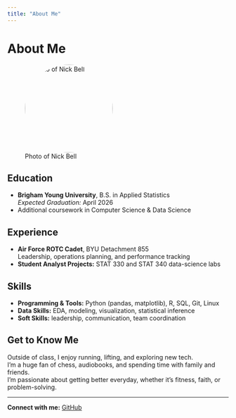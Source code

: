 ```yaml
---
title: "About Me"
---
```


# About Me

![Photo of Nick Bell](images/nickbell.jpg){width=200px style="border-radius:50%;"}

## Education
- **Brigham Young University**, B.S. in Applied Statistics  
  *Expected Graduation:* April 2026  
- Additional coursework in Computer Science & Data Science

## Experience
- **Air Force ROTC Cadet**, BYU Detachment 855  
  Leadership, operations planning, and performance tracking  
- **Student Analyst Projects:** STAT 330 and STAT 340 data-science labs  

## Skills
- **Programming & Tools:** Python (pandas, matplotlib), R, SQL, Git, Linux  
- **Data Skills:** EDA, modeling, visualization, statistical inference  
- **Soft Skills:** leadership, communication, team coordination  

## Get to Know Me
Outside of class, I enjoy running, lifting, and exploring new tech.  
I’m a huge fan of chess, audiobooks, and spending time with family and friends.  
I’m passionate about getting better everyday, whether it’s fitness, faith, or problem-solving.

---

**Connect with me:** [GitHub](https://github.com/belltron7)
